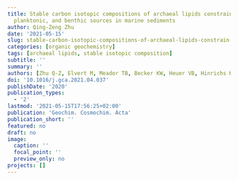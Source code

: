 ```yaml
---
title: Stable carbon isotopic compositions of archaeal lipids constrain terrestrial,
  planktonic, and benthic sources in marine sediments
author: Qing-Zeng Zhu
date: '2021-05-15'
slug: stable-carbon-isotopic-compositions-of-archaeal-lipids-constrain-terrestrial-planktonic-and-benthic-sources-in-marine-sediments
categories: [organic geochemistry]
tags: [archaeal lipids, stable isotopic composition]
subtitle: ''
summary: ''
authors: [Zhu Q-Z, Elvert M, Meador TB, Becker KW, Heuer VB, Hinrichs K-U]
doi: '10.1016/j.gca.2021.04.037'
publishDate: '2020'
publication_types:
  - '2'
lastmod: '2021-05-15T17:56:25+02:00'
publication: 'Geochim. Cosmochim. Acta'
publication_short: ''
featured: no
draft: no
image:
  caption: ''
  focal_point: ''
  preview_only: no
projects: []
---
```

